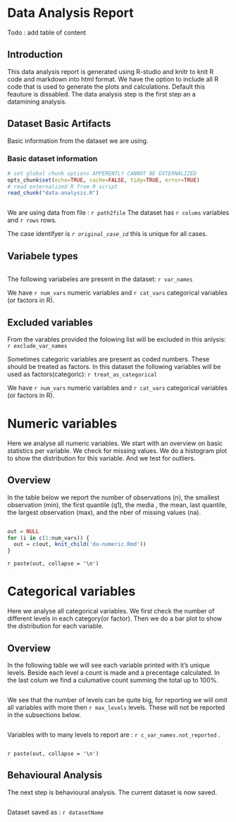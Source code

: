 Data Analysis Report
========================================================

Todo : add table of content

Introduction
------------------------
This data analysis report is generated using R-studio and knitr to knit R code and markdown into html format. We have the option to include all R code that is used to generate the plots and calculations. Default this feauture is dissabled.
The data analysis step is the first step an a datamining analysis.

Dataset Basic Artifacts 
------------------------------------
Basic information from the dataset we are using.

### Basic dataset information

```r
# set global chunk options APPERENTLY CANNOT BE EXTERNALIZED
opts_chunk$set(echo=TRUE, cache=FALSE, tidy=TRUE, error=TRUE)
# read externalized R from R script
read_chunk("data-analysis.R")
```


```r

```
We are using data from file : `r path2file`
The dataset has `r colums` variables and `r rows` rows.  

The case identifyer is *`r original_case_id`* this is unique for all cases.

Variabele types
-----------------------------
```r

```
The following variabeles are present in the dataset:
`r var_names` 

We have `r num_vars` numeric variables and `r cat_vars` categorical variables (or factors in R).


Excluded variables
------------------------------
From the varables provided the folowing list will be excluded in this anlysis: `r exclude_var_names`

Sometimes categoric variables are present as coded numbers. These should be treated as factors.
In this dataset the following variables will be used as factors(categoric): `r treat_as_categorical`

We have `r num_vars` numeric variables and `r cat_vars` categorical variables (or factors in R).

Numeric variables
=============================
Here we analyse all numeric variables. We start with an overview on basic statistics per variable. We check for missing values. We do a histogram plot to show the distribution for this variable. And we test for outliers.


Overview
-----------------------------
In the table below we report the number of observations (n), the smallest observation (min),  the first quantile (q1), the media ,  the mean, last quantile, the largest observation (max), and the nber of missing values (na).

```r

```

```r
out = NULL
for (i in c(1:num_vars)) {
  out = c(out, knit_child('da-numeric.Rmd'))
}
```

`r paste(out, collapse = '\n')`


Categorical variables
======================================
Here we analyse all categorical variables. We first check the number of different levels in each category(or factor). Then we do a bar plot to show the distribution for each variable.  

Overview
--------------------------------------
In the following table we will see each variable printed with it's unique levels. Beside each level a count is made and a precentage calculated. In the last colum we find a culumative count summing the total up to 100\%. 

```r

```

We see that the number of levels can be quite big, for reporting we will omit all variables with more then  `r max_levels` levels. These will not be reported in the subsections below.
```r

```

Variables with to many levels to report are : `r c_var_names.not_reported` .  

```r

```

`r paste(out, collapse = '\n')`

Behavioural Analysis
----------------------------
The next step is behavioural analysis.
The current dataset is now saved.
```r

```

Dataset saved as : `r datasetName`